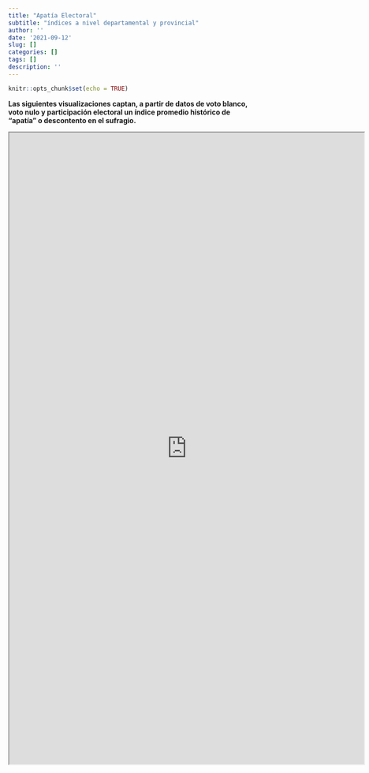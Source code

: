 ```yaml
---
title: "Apatía Electoral"
subtitle: "índices a nivel departamental y provincial"
author: ''
date: '2021-09-12'
slug: []
categories: []
tags: []
description: ''
---
```


```r
knitr::opts_chunk$set(echo = TRUE)
```


**Las siguientes visualizaciones captan, a partir de datos de voto blanco, voto nulo y participación electoral un índice promedio histórico de “apatía” o descontento en el sufragio.**



```{=html}
<iframe class="flexdashboard" src="https://paso2021.netlify.app/apatia_files/" style = "height: 1280px; width: 720px"> </iframe>
```